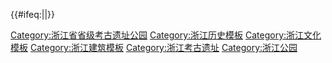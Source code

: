 {{Navbox
|listclass = hlist
|name = 浙江省省级考古遗址公园
|title = [[浙江省省级考古遗址公园]]
|titlestyle =
|image =
|style = text-align:left;
|belowstyle = text-align:left;
|state = {{{state<includeonly>|collapsed</includeonly>}}}
|above =
|group1 = [[杭州市]]
|list1 = 
* [[临安城遗址|南宋皇城]]
* [[吴越国王陵|临安吴越国王陵]]
* [[玉架山遗址|玉架山]]

|group2 = [[宁波市]]
|list2 = 
* [[河姆渡遗址|河姆渡]]
* [[塔山遗址|塔山]]

|group3 = [[温州市]]
|list3 = 
* [[老鼠山遗址|曹湾山]]

|group4 = [[嘉兴市]]
|list4 = 
* [[马家浜遗址|马家浜]]
* [[罗家角遗址|罗家角]]
* [[庄桥坟遗址|庄桥坟]]
* [[嘉兴子城]]
* [[谭家湾遗址|谭家湾]]

|group5 = [[湖州市]]
|list5 = 
* [[毗山遗址|毘山]] 
* [[安吉古城遗址|安吉古城]]
* [[台基山遗址|台基山]]
* [[德清原始瓷窑址]]

|group6 = [[绍兴市]]
|list6 = 
* [[凤凰山窑址群|凤凰山]]
* [[宋六陵]]

|group7 = [[金华市]]
|list7 = 
* [[上山遗址|上山]]
* [[吕祖谦及家族墓|吕祖谦家族墓]]
* [[桥头遗址|桥头]]

|group8 = [[衢州市]]
|list8 = 
* [[荷花山遗址|荷花山]]

|group9 = [[台州市]]
|list9 = 
* [[下汤遗址|下汤]]
* [[沙埠窑遗址|沙埠窑]]

|group10 = [[舟山市]]
|list10 = 

|group11 = [[丽水市 (中国)|丽水市]]
|list11 = 
* <!--[[大窑龙泉窑古瓷窑址|大窑龙泉窑]]（晋升国家级）-->
* [[好川遗址|好川]]

}}<includeonly>{{#ifeq:{{NAMESPACE}}|{{NS:0}}|[[Category:浙江省省级考古遗址公园]]}}</includeonly><noinclude>

[[Category:浙江历史模板]]
[[Category:浙江文化模板]]
[[Category:浙江建筑模板]]
[[Category:浙江考古遗址]]
[[Category:浙江公园]]
</noinclude>